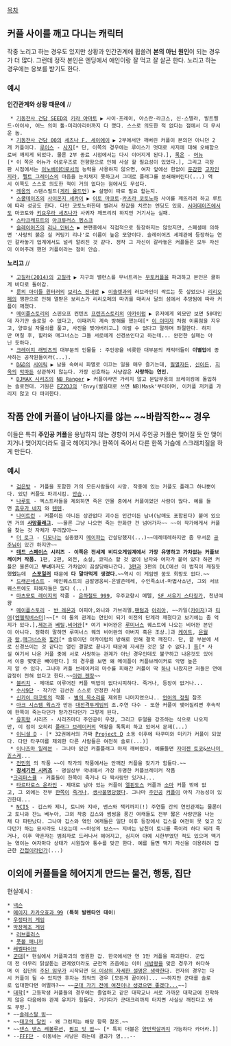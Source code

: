 [[목차]]
== 커플 사이를 깨고 다니는 캐릭터 ==
작중 노리고 하는 경우도 있지만 상황과 인간관계에 휩쓸려 '''본의 아닌 원인'''이 되는 경우가 더 많다. 그런데 정작 본인은 엔딩에서 애인이랑 잘 먹고 잘 살곤 한다. 노리고 하는 경우에는 응보를 받기도 한다.

=== 예시 ===
'''인간관계와 상황 때문에''' //
  * [[기동전사 건담 SEED]]의 [[키라 야마토]] ▶ 사이-프레이, 아스란-라크스, 신-스텔라, 발트펠드-아이샤, 어느 의미 톨-미리아리아까지 다 깼다. 스스로 의도한 적 없다는 점에서 더 무서운 놈. 
  * [[기동전사 건담 00]]의 [[세츠나 F. 세이에이]] ▶ 2부에서만 깨버린 커플이 본의던 아니던 2개 커플이다. [[루이스 할레비|루이스]] - [[사지 크로스로드|사지]][* 단, 이쪽의 경우에는 루이스가 멋대로 사지에 대해 오해함으로써 깨지게 되었다. 물론 2부 종료 시점에서는 다시 이어지게 된다.], [[라일 디란디|록온]] - [[어뉴 리터너|어뉴]][* 이 쪽은 어뉴가 어로우즈로 전향함으로 인해 사살 할 필요성이 있었다.], 그리고 극장판 시점에서는 [[이노베이터]]로서의 능력을 사용하지 않으면, 여자 앞에선 한없이 [[둔감#s-2|둔감]]한 [[고자]]인지라, [[펠트 그레이스]]의 마음을 눈치채지 못하고서 그대로 플래그를 분쇄해버린다(...) 역시 이쪽도 스스로 의도한 적이 거의 없다는 점에서도 무섭다.
  * [[레옹]]의 스탠스필드([[게리 올드만|게리 올드먼]]) ▶ 설명이 따로 필요 할는지.
  * [[스쿨데이즈]]의 [[사이온지 세카이]] ▶ [[이토 마코토]]-[[카츠라 코토노하]] 사이를 깨뜨리려 하고 루트에 따라 성공도 한다. 다만 코토노하한테 썰려서 죗값을 치르는 엔딩도 있음. [[서머데이즈]]에서도 마코토와 [[키요우라 세츠나]]가 사귀자 깨뜨리려 하지만 거기서는 실패.
  * [[스타크래프트]]의 [[아크튜러스 멩스크]]
  * [[슬레이어즈]]의 [[리나 인버스]] ▶ 본편중에서 직접적으로 등장하지는 않았지만, 스페셜에 의하면 '사랑의 붉은 실 커팅기 리나'로 이름이 높은 모양이다. 슬레이어즈 세계관에 등장하는 연인 갈라놓기 업계에서도 널리 알려진 것 같다. 정작 그 자신이 갈라놓은 커플들은 모두 자신이 이어주려 했던 커플이라는 점이 안습.

'''노리고''' //
  * [[고질라(2014)]]의 [[고질라]] ▶ 지구의 밸런스를 무너트리는 [[무토]]커플을 파괴하고 본인은 쿨하게 바다로 돌아감.
  * [[룬의 아이들 윈터러]]의 [[보리스 진네만]] ▶ [[이솔렛]]과의 러브라인이 싹트는 듯 싶었으나 [[리리오페]]의 깽판으로 인해 열받은 보리스가 리리오페의 따귀를 때리서 달의 섬에서 추방됨에 따라 커플이 깨졌다.
  * [[메이플스토리]]의 스핀오프 컨텐츠 [[프렌즈스토리]]의 [[아카이럼#s-8.1|아카이럼]] ▶ 유저에게 외모만 보면 50대인데 자기만 솔로일 수 없다고, 이때까지 계속 방해를 했는데[* [https://orangemushroom.files.wordpress.com/2014/05/science-teacher-arkarium.png 이 이미지] 처럼 이름점을 지우고, 양호실 자물쇠를 풀고, 사진을 찢어버리고…] 이럴 수 없다고 말하며 좌절한다. 하지만 며칠 후, 힐라와 매그너스는 그들 서로에게 신경쓰인다고 하는데... 완전한 실패는 아닌 듯하다. 
  * [[크레이지 래빗츠]]의 대부분의 인물들 : 주인공을 비롯한 대부분의 캐릭터들이 '''이별업'''에 종사하는 공작원들이라(...).
  * [[D&D]]의 [[시어릭]] ▶ 남을 속여서 파멸로 이끄는 일을 매우 즐기는데, [[필멸자]]든, [[神|신]]이든, [[지옥]]의 [[악마]]든 상관하지 않는다. 가장 선호하는 사냥감은 '''사랑하는 연인.'''
  * [[DJMAX 시리즈]]의 [[NB Ranger]] ▶ 커플이라면 가리지 않고 문답무용의 브레이킹에 돌입하는 솔로전대. 기원은 [[EZ2DJ]]의 'Envy(발음대로 쓰면 NB)Mask'부터이며, 이커플 저커플 가리지 않고 다 파괴한다.

== 작품 안에 커플이 남아나지를 않는 ~~바람직한~~ 경우 ==
이들은 특히 '''주인공 커플'''을 용납하지 않는 경향이 커서 주인공 커플은 맺어질 듯 안 맺어지거나 맺어지더라도 결국 헤어지거나 한쪽이 죽어서 다른 한쪽 가슴에 스크래치질을 하게 만든다.

=== 예시 ===
  * [[검은방]] - 커플을 포함한 거의 모든사람들이 사망. 작중에 있는 커플도 플래그 하나뿐이다. 있던 커플도 파괴시킴. [[안습]]...
  * [[나루토#s-2|나루토]] - 엑스트라들을 제외하면 죽은 인물 중에서 커플이었던 사람이 많다. 예를 들면 [[휴우가 네지]] 와 [[텐텐]].
  * [[나이트런]] - 커플이든 아니든 상관없다 괴수든 인간이든 남녀(남매도 포함된다) 붙어 있으면 거의 '''[[사망플래그]]'''. ~~물론 그냥 나오면 죽는 만화란 건 넘어가자~~ ~~이 작가에게서 커플을 찾는 것 자체가 무리잖아~~
  * [[더 로그]] - [[디모나 윈드워커|디모나]]는 실종됐지 [[메이파]]는 간살당했지(...)~~데레데레하지만 좀 무서운 [[펠리시아 라이오노스|공주님]]이 있긴 하지만~~
  * '''[[데드 스페이스]] 시리즈''' - '''이쪽은 전세계 비디오게임계에서 가장 유명하고 가차없는 커플브레이커 작품.''' 1편, 2편, 외전, 소설, 코믹스 할 것 없이 남자와 여자가 붙어 있다 하면 커플은 물론이고 '''부녀'''마저도 가차없이 끔살당해나간다. [[데드 스페이스 3|3편]]과 3편의 DLC에선 이 법칙이 깨질듯했'''었'''는데  '''[[문(데드 스페이스 3)|스포일러]]''' 때문에 '''다 말아먹게 생겼다.'''~~역시 이 게임엔 꿈도 희망도 없다.~~    
  * [[드래곤네스트]] - 메인퀘스트의 금발영웅씨-은발츤데레, 수인족소녀-마법사소년, 그외 서브퀘스트에도 피해자들은 많다 (...)
  * [[마츠모토 레이지]]의 작품 - [[은하철도 999]], 우주교향시 메텔, [[SF 서유기 스타징가]], 천년여왕   
  * [[메이플스토리]] - [[반 레온]]과 이피아,와니와 가브리엘,[[팬텀(메이플스토리)|팬텀]]과 [[아리아(메이플스토리)|아리아]], ~~카일([[카이저(메이플스토리)|카이저]])과 [[티어#s-2.2|티어]]([[엔젤릭버스터]])~~[* 이 둘의 관계는 연인이 되기 이전의 단계라 깨졌다고 보기에는 좀 억지가 있다.],[[제논(메이플스토리)|제논]]과 [[베릴(메이플스토리)|베릴]],[[차원의 도서관#s-2.1.3|비어완]][* 여기 비어완은 [[루미너스(메이플스토리)|루미너스]] 퀘스트에 나오는 비어완 본인이 아니다. 정확히 말하면 루미너스 퀘의 비어완의 아버지 혹은 조상.]과 [[차원의 도서관#s-2.1.5|케이트]], [[은월]]과 [[랑]],[[매그너스(메이플스토리)#s-6.4|매그너스]]와 [[힐라#s-1.7|힐라]][* 솔로이던 아카이럼의 방해로 인해 결국 깨진다. 단, 끝 부분에 서로 신경쓰이는 것 같다는 열린 결말로 끝나기 때문에 자세한 것은 알 수 없다.] [http://www.insoya.com/bbs/zboard.php?id=talkmaple&no=759919 등][* 사실 여기서 나온 커플 중에 서로 사랑하는 관계가 아닌 경우인데도 불구하고 나온것도 있어서 이중 몇몇은 빼야한다.] 의 경우를 보면 왜 메이플이 커플브레이커로 악명 높은지 알 수 있다. 그나마 커플 브레이커의 마수를 피해간 커플이 딱 [[루미너스(메이플스토리)|하]][[라니아|나]] 나왔지만 저들은 연애감정이 전혀 없다고 한다.~~[[최종훈(푸른거탑)|이런 젠장]]~~
  * [[블리치#s-3|블리치]] - 제대로 이루어진 커플 떡밥이 없다시피하다. 죽거나, 등장이 없거나...
  * [[수사9단]] - 작가인 김선권 스스로 인정한 사실
  * [[신카이 마코토]]의 작품 - [[별의 목소리]]를 제외한 나머지였으나.. [[언어의 정원]] 참조
  * [[아크 시스템 웍스]]가 만든 [[대전격투게임]]의 조.주연 다수 - 또한 커플이 맺어질려면 후속작에 한쪽이 죽는다던가 망가진다던가 그렇게 된다.
  * [[유희왕]] 시리즈 - 시리즈마다 주인공이 우정, 그리고 듀얼을 강조하는 식으로 나오지만, 이 점이 오히려 [[플래그 브레이커]]의 역할을 톡톡히 하고 있어서 문제(...)
  * [[이니셜 D]] - [* 32권에서의 가짜 [[Project D]] 소동 이후에 타쿠미와 미키가 커플이 되었다. 다만 타쿠미를 제외한 다른 사람들은 여전히 솔로(...)]
  * [[이나즈마 일레븐]] - 그나마 있던 커플플래그 마저 깨버렸다. 예를들면 [[자이젠 토코]]&[[쓰나미 죠스케]]...
  * [[전민희]] 의 작품 ~~이 작가의 작품에서는 안깨진 커플을 찾기가 힘들다.~~
  * '''[[창세기전 시리즈]]''' - 명실상부 국내에서 가장 유명한 커플브레이커 작품
  *[[크리퍼스큘]] - 커플들이 한쪽이 죽거나 다 짝사랑만 있거나...
  * [[타르타로스 온라인]] - 제대로 남아 있는 커플이 [[엘핀도스]] 커플과 [[소마]] 커플 밖에 없고, 그 외에는 전부 [[그래니트|한쪽이]] [[라미아|죽거나]], [[퀸시|생사불명]]당했다. 그나마 [[슈발만|주인공]] [[이실리아|커플]]이 아직 가능성이 있긴한데...
  * [[NCIS]] - 깁스와 제니, 토니와 지바, 밴스와 잭키까지(!) 주연들 간의 연인관계는 물론이고 토니와 쟌느 베누아, 그외 작중 깁스와 썸씽을 풍긴 여캐들도 전부 짧은 사랑만을 나눈채 다 파탄났다. 그나마 깁스와 엮인 여캐들은 일단 이후 등장에서 깁스를 여전히 못 잊고 있다던가 하는 묘사라도 나오는데 ~~마성의 보스~~ 지바는 남친이 토니를 죽이려 하다 되려 죽거나, 이후 약혼자는 범죄자로 드러나서 헤어지고, 심지어 아예 시한부였던 적도 있으며 맥기는 엮이는 여자마다 상태가 시원찮아 통수를 맞곤 한다. 예를 들면 맥기 자신을 이용하려 접근한 [[간첩]]이라던가(...)
== 이외에 커플들을 헤어지게 만드는 물건, 행동, 집단 ==
현실예시 :
 * [[넥슨]]
 * [[메이지 카카오효과 99]] ('''특히 발렌타인 데이''')
 * [[우정파괴 게임]]
 * [[막장제조 게임]]
  * [[러브플러스]]
  * [[풋볼 매니저]]
 * [[레벨파이브]]
 * [[군대]][* 현실에서 커플파괴의 영원한 갑. 한국에서만 연 1만 커플을 파괴한다. 군입대 전 아무리 닭살돋는 관계였더라도 군전역 즈음에는 이미 [[시밤쾅]]을 맞은 경우가 허다하며 이 집단의 [[전쟁|주된 임무]]가 시작되면 [[더 이상의 자세한 설명은 생략한다]]. 전자의 경우는 다시 커플이 될 수 있지만 후자는 최악의 경우 [모든게 끝이야]... ~~하지만 군대를 솔로로 입대한다면 어떨까?~~ ~~[[안생겨요|군대 가기 전에 여친이나 생겼으면 좋겠다...]]~~]
 * [[대학]][* 고등학생 커플들의 경우에는 졸업하고 같은 대학교나 서로 가까운 대학교에 진학하지 않은 다음에야 관계 유지가 힘들다. 거기다가 군대크리까지 터지면 사실상 깨진다고 봐도 무방.]
 * ~~[[솔레스탈 빙]]~~
 * ~~[[태고의 달인]] - 왜 그런지는 해당 항목 참조.~~
 * ~~[[댄스 댄스 레볼루션]], [[펌프 잇 업]]~~ [* 특히 더블은 [[양민학살]]까지 가능하다 카더라.]]
 * --[[FFF단]] - 이동네는 사냥은 하는데 결과가 영...--
